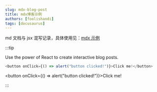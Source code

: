 ```yaml
---
slug: mdx-blog-post
title: mdx博客示例
authors: [foolishandi]
tags: [docusaurus]
---
```


md 文档与 jsx 混写记录，具体使用见：[mdx 示例](/mdx)

:::tip

Use the power of React to create interactive blog posts.

```js
<button onClick={() => alert("button clicked!")}>Click me!</button>
```

<button onClick={() => alert("button clicked!")}>Click me!</button>

:::
